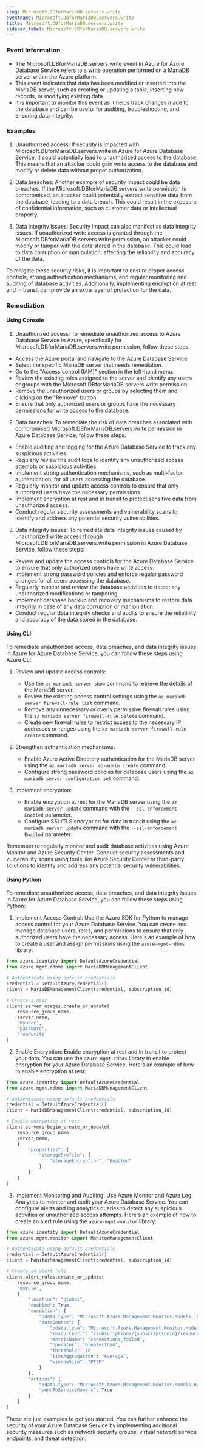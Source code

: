 ```yaml
--- 
slug: Microsoft.DBforMariaDB.servers.write
eventname: Microsoft.DBforMariaDB.servers.write
title: Microsoft.DBforMariaDB.servers.write
sidebar_label: Microsoft.DBforMariaDB.servers.write
---
```

                       
### Event Information

- The Microsoft.DBforMariaDB.servers.write event in Azure for Azure Database Service refers to a write operation performed on a MariaDB server within the Azure platform.
- This event indicates that data has been modified or inserted into the MariaDB server, such as creating or updating a table, inserting new records, or modifying existing data.
- It is important to monitor this event as it helps track changes made to the database and can be useful for auditing, troubleshooting, and ensuring data integrity.


### Examples

1. Unauthorized access: If security is impacted with Microsoft.DBforMariaDB.servers.write in Azure for Azure Database Service, it could potentially lead to unauthorized access to the database. This means that an attacker could gain write access to the database and modify or delete data without proper authorization.

2. Data breaches: Another example of security impact could be data breaches. If the Microsoft.DBforMariaDB.servers.write permission is compromised, an attacker could potentially extract sensitive data from the database, leading to a data breach. This could result in the exposure of confidential information, such as customer data or intellectual property.

3. Data integrity issues: Security impact can also manifest as data integrity issues. If unauthorized write access is granted through the Microsoft.DBforMariaDB.servers.write permission, an attacker could modify or tamper with the data stored in the database. This could lead to data corruption or manipulation, affecting the reliability and accuracy of the data.

To mitigate these security risks, it is important to ensure proper access controls, strong authentication mechanisms, and regular monitoring and auditing of database activities. Additionally, implementing encryption at rest and in transit can provide an extra layer of protection for the data.

### Remediation

#### Using Console

1. Unauthorized access: To remediate unauthorized access to Azure Database Service in Azure, specifically for Microsoft.DBforMariaDB.servers.write permission, follow these steps:

- Access the Azure portal and navigate to the Azure Database Service.
- Select the specific MariaDB server that needs remediation.
- Go to the "Access control (IAM)" section in the left-hand menu.
- Review the existing roles assigned to the server and identify any users or groups with the Microsoft.DBforMariaDB.servers.write permission.
- Remove the unauthorized users or groups by selecting them and clicking on the "Remove" button.
- Ensure that only authorized users or groups have the necessary permissions for write access to the database.

2. Data breaches: To remediate the risk of data breaches associated with compromised Microsoft.DBforMariaDB.servers.write permission in Azure Database Service, follow these steps:

- Enable auditing and logging for the Azure Database Service to track any suspicious activities.
- Regularly review the audit logs to identify any unauthorized access attempts or suspicious activities.
- Implement strong authentication mechanisms, such as multi-factor authentication, for all users accessing the database.
- Regularly monitor and update access controls to ensure that only authorized users have the necessary permissions.
- Implement encryption at rest and in transit to protect sensitive data from unauthorized access.
- Conduct regular security assessments and vulnerability scans to identify and address any potential security vulnerabilities.

3. Data integrity issues: To remediate data integrity issues caused by unauthorized write access through Microsoft.DBforMariaDB.servers.write permission in Azure Database Service, follow these steps:

- Review and update the access controls for the Azure Database Service to ensure that only authorized users have write access.
- Implement strong password policies and enforce regular password changes for all users accessing the database.
- Regularly monitor and review the database activities to detect any unauthorized modifications or tampering.
- Implement database backup and recovery mechanisms to restore data integrity in case of any data corruption or manipulation.
- Conduct regular data integrity checks and audits to ensure the reliability and accuracy of the data stored in the database.

#### Using CLI

To remediate unauthorized access, data breaches, and data integrity issues in Azure for Azure Database Service, you can follow these steps using Azure CLI:

1. Review and update access controls:
   - Use the `az mariadb server show` command to retrieve the details of the MariaDB server.
   - Review the existing access control settings using the `az mariadb server firewall-rule list` command.
   - Remove any unnecessary or overly permissive firewall rules using the `az mariadb server firewall-rule delete` command.
   - Create new firewall rules to restrict access to the necessary IP addresses or ranges using the `az mariadb server firewall-rule create` command.

2. Strengthen authentication mechanisms:
   - Enable Azure Active Directory authentication for the MariaDB server using the `az mariadb server ad-admin create` command.
   - Configure strong password policies for database users using the `az mariadb server configuration set` command.

3. Implement encryption:
   - Enable encryption at rest for the MariaDB server using the `az mariadb server update` command with the `--ssl-enforcement Enabled` parameter.
   - Configure SSL/TLS encryption for data in transit using the `az mariadb server update` command with the `--ssl-enforcement Enabled` parameter.

Remember to regularly monitor and audit database activities using Azure Monitor and Azure Security Center. Conduct security assessments and vulnerability scans using tools like Azure Security Center or third-party solutions to identify and address any potential security vulnerabilities.

#### Using Python

To remediate unauthorized access, data breaches, and data integrity issues in Azure for Azure Database Service, you can follow these steps using Python:

1. Implement Access Control: Use the Azure SDK for Python to manage access control for your Azure Database Service. You can create and manage database users, roles, and permissions to ensure that only authorized users have the necessary access. Here's an example of how to create a user and assign permissions using the `azure-mgmt-rdbms` library:

```python
from azure.identity import DefaultAzureCredential
from azure.mgmt.rdbms import MariaDBManagementClient

# Authenticate using default credentials
credential = DefaultAzureCredential()
client = MariaDBManagementClient(credential, subscription_id)

# Create a user
client.server_usages.create_or_update(
    resource_group_name,
    server_name,
    'myuser',
    'password',
    'readwrite'
)
```

2. Enable Encryption: Enable encryption at rest and in transit to protect your data. You can use the `azure-mgmt-rdbms` library to enable encryption for your Azure Database Service. Here's an example of how to enable encryption at rest:

```python
from azure.identity import DefaultAzureCredential
from azure.mgmt.rdbms import MariaDBManagementClient

# Authenticate using default credentials
credential = DefaultAzureCredential()
client = MariaDBManagementClient(credential, subscription_id)

# Enable encryption at rest
client.servers.begin_create_or_update(
    resource_group_name,
    server_name,
    {
        "properties": {
            "storageProfile": {
                "storageEncryption": "Enabled"
            }
        }
    }
)
```

3. Implement Monitoring and Auditing: Use Azure Monitor and Azure Log Analytics to monitor and audit your Azure Database Service. You can configure alerts and log analytics queries to detect any suspicious activities or unauthorized access attempts. Here's an example of how to create an alert rule using the `azure-mgmt-monitor` library:

```python
from azure.identity import DefaultAzureCredential
from azure.mgmt.monitor import MonitorManagementClient

# Authenticate using default credentials
credential = DefaultAzureCredential()
client = MonitorManagementClient(credential, subscription_id)

# Create an alert rule
client.alert_rules.create_or_update(
    resource_group_name,
    'myrule',
    {
        "location": "global",
        "enabled": True,
        "condition": {
            "odata.type": "Microsoft.Azure.Management.Monitor.Models.ThresholdRuleCondition",
            "dataSource": {
                "odata.type": "Microsoft.Azure.Management.Monitor.Models.RuleMetricDataSource",
                "resourceUri": "/subscriptions/{subscriptionId}/resourceGroups/{resourceGroupName}/providers/Microsoft.DBforMariaDB/servers/{serverName}",
                "metricName": "connections_failed",
                "operator": "GreaterThan",
                "threshold": 10,
                "timeAggregation": "Average",
                "windowSize": "PT5M"
            }
        },
        "actions": {
            "odata.type": "Microsoft.Azure.Management.Monitor.Models.RuleEmailAction",
            "sendToServiceOwners": True
        }
    }
)
```

These are just examples to get you started. You can further enhance the security of your Azure Database Service by implementing additional security measures such as network security groups, virtual network service endpoints, and threat detection.


 